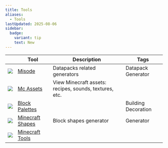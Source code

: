 ```yaml
---
title: Tools
aliases:
  - Tools
lastUpdated: 2025-08-06
sidebar:
  badge:
    variant: tip
    text: New
---
```



|                                                                                                             | Tool                                            | Description                                            | Tags                                                                                             |
| ----------------------------------------------------------------------------------------------------------- | ----------------------------------------------- | ------------------------------------------------------ | ------------------------------------------------------------------------------------------------ |
| <div class="*:!rounded-none *:!size-7">![](~/assets/misode.svg)</div>                                       | [Misode](https://misode.github.io)              | Datapacks related generators                           | <Label class="bg-yellow-600/75">Datapack</Label> <Label class="bg-blue-600/75">Generator</Label> |
| <img src="https://mcasset.cloud/img/mc-assets-2-64.png" class="size-8 rounded-none" />                      | [Mc Assets](https://mcasset.cloud)              | View Minecraft assets: recipes, sounds, textures, etc. |                                                                                                  |
| <img src="https://www.blockpalettes.com/img/cube%20green.png" class="size-8 rounded-none object-contain" /> | [Block Palettes](https://www.blockpalettes.com) |                                                        | <Label class="bg-green-600/75">Building</Label> <Label class="bg-pink-600/75">Decoration</Label> |
| <img src="https://minecraftshapes.com/favicon.ico" class="size-8 rounded-none pixelated" />                 | [Minecraft Shapes](https://minecraftshapes.com) | Block shapes generator                                 | <Label class="bg-blue-600/75">Generator</Label>                                                  |
| <img src="https://minecraft.tools/favicon.ico" class="size-8 rounded-none pixelated" />                     | [Minecraft Tools](https://minecraft.tools)      |                                                        |                                                                                                  |
